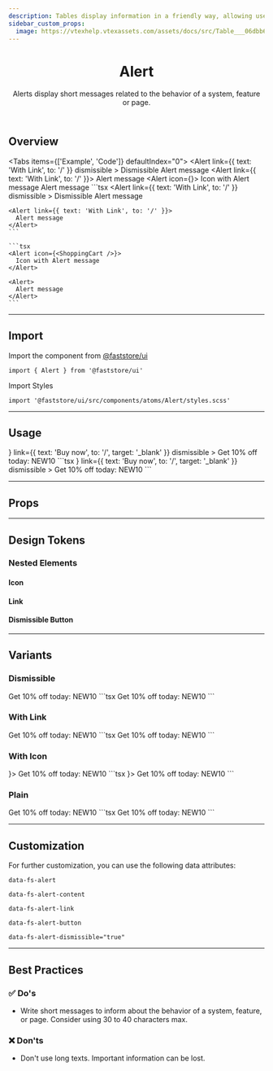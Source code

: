 ```yaml
---
description: Tables display information in a friendly way, allowing users to scan for details quickly.
sidebar_custom_props:
  image: https://vtexhelp.vtexassets.com/assets/docs/src/Table___06dbb666025a4d64540fb91d22b54ba6.png
---
```



<header>

# Alert

Alerts display short messages related to the behavior of a system, feature or page.

</header>

## Overview

<Tabs items={['Example', 'Code']} defaultIndex="0">
  <Tab>
    <OverviewSection>
      <Alert
        link={{ text: 'With Link', to: '/' }}
        dismissible
      >
        Dismissible Alert message
      </Alert>
      <Alert link={{ text: 'With Link', to: '/' }}>
        Alert message
      </Alert>
    </OverviewSection>
    <OverviewSection>
      <Alert icon={<ShoppingCart />}>
        Icon with Alert message
      </Alert>
      <Alert>
        Alert message
      </Alert>
    </OverviewSection>
  </Tab>
  <Tab>
    ```tsx
    <Alert
      link={{ text: 'With Link', to: '/' }}
      dismissible
    >
      Dismissible Alert message
    </Alert>

    <Alert link={{ text: 'With Link', to: '/' }}>
      Alert message
    </Alert>
    ```

    ```tsx
    <Alert icon={<ShoppingCart />}>
      Icon with Alert message
    </Alert>

    <Alert>
      Alert message
    </Alert>
    ```

  </Tab>
</Tabs>

---

## Import

Import the component from <a href="https://www.faststore.dev/reference/ui/get-started-faststore-ui">@faststore/ui</a>

```tsx
import { Alert } from '@faststore/ui'
```

Import Styles

```tsx
import '@faststore/ui/src/components/atoms/Alert/styles.scss'
```

---

## Usage

<OverviewSection>
  <Alert
    icon={<ShoppingCart />}
    link={{ text: 'Buy now', to: '/', target: '_blank' }}
    dismissible
  >
    Get 10% off today:&nbsp;<span>NEW10</span>
  </Alert>
</OverviewSection>
```tsx
<Alert
  icon={<ShoppingCart />}
  link={{ text: 'Buy now', to: '/', target: '_blank' }}
  dismissible
>
  Get 10% off today:&nbsp;<span>NEW10</span>
</Alert>
```

---

## Props

<PropsSection name="BuyButton" />

---

## Design Tokens

<TokenTable>
  <TokenRow token="--fs-alert-height" value="var(--fs-spacing-7)" />
  <TokenRow token="--fs-alert-padding-left" value="var(--fs-spacing-3)" />
  <TokenRow
    token="--fs-alert-padding-right"
    value="var(--fs-alert-padding-left)"
  />
  <TokenDivider />
  <TokenRow
    token="--fs-alert-bkg-color"
    value="var(--fs-color-highlighted-bkg)"
    isColor
  />
  <TokenDivider />
  <TokenRow
    token="--fs-alert-text-color"
    value="var(--fs-color-highlighted-text)"
    isColor
  />
  <TokenRow token="--fs-alert-text-size" value="var(--fs-text-size-1)" />
</TokenTable>

### Nested Elements

#### Icon

<TokenTable>
  <TokenRow token="--fs-alert-icon-width" value="var(--fs-spacing-4)" />
  <TokenRow token="--fs-alert-icon-height" value="var(--fs-alert-icon-width)" />
  <TokenRow token="--fs-alert-icon-margin-right" value="var(--fs-spacing-1)" />
  <TokenRow
    token="--fs-alert-icon-color"
    value="var(--fs-alert-text-color)"
    globalValue="var(--fs-color-highlighted-text)"
    isColor
  />
</TokenTable>

#### Link

<TokenTable>
  <TokenRow
    token="--fs-alert-link-color"
    value="var(--fs-alert-text-color)"
    globalValue="var(--fs-color-highlighted-text)"
    isColor
  />
  <TokenRow
    token="--fs-alert-link-color-visited"
    value="var(--fs-alert-text-color)"
    globalValue="var(--fs-color-highlighted-text)"
    isColor
  />
</TokenTable>

#### Dismissible Button

<TokenTable>
  <TokenRow
    token="--fs-alert-button-text-color"
    value="var(--fs-alert-text-color)"
    globalValue="var(--fs-color-highlighted-text)"
    isColor
  />
  <TokenRow
    token="--fs-alert-button-bkg-color"
    value="var(--fs-alert-bkg-color)"
    globalValue="var(--fs-color-highlighted-bkg)"
    isColor
  />
  <TokenRow
    token="--fs-alert-button-border-radius"
    value="var(--fs-border-radius)"
  />
</TokenTable>

---

## Variants

### Dismissible

<OverviewSection>
  <Alert dismissible>
    Get 10% off today:&nbsp;<span>NEW10</span>
  </Alert>
</OverviewSection>
```tsx
<Alert dismissible>
  Get 10% off today:&nbsp;<span>NEW10</span>
</Alert>
```

### With Link

<OverviewSection>
  <Alert link={{ text: 'Buy now', to: '/' }}>
    Get 10% off today:&nbsp;<span>NEW10</span>
  </Alert>
</OverviewSection>
```tsx
<Alert link={{ text: 'Buy now', to: '/' }}>
  Get 10% off today:&nbsp;<span>NEW10</span>
</Alert>
```

### With Icon

<OverviewSection>
  <Alert icon={<ShoppingCart />}>
    Get 10% off today:&nbsp;<span>NEW10</span>
  </Alert>
</OverviewSection>
```tsx
<Alert icon={<ShoppingCart />}>
  Get 10% off today:&nbsp;<span>NEW10</span>
</Alert>
```

### Plain

<OverviewSection>
  <Alert>
    Get 10% off today:&nbsp;<span>NEW10</span>
  </Alert>
</OverviewSection>
```tsx
<Alert>
  Get 10% off today:&nbsp;<span>NEW10</span>
</Alert>
```

---

## Customization

For further customization, you can use the following data attributes:

`data-fs-alert`

`data-fs-alert-content`

`data-fs-alert-link`

`data-fs-alert-button`

`data-fs-alert-dismissible="true"`

---

## Best Practices

### ✅ Do's

- Write short messages to inform about the behavior of a system, feature, or page. Consider using 30 to 40 characters max.

### ❌ Don'ts

- Don't use long texts. Important information can be lost.
